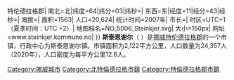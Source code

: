 {{城市|
城市名称=斯泰恩谢尔|
外文名称={{lang|no|Steinkjer}}|
代表图像=Steinkjer.jpg|
国家=挪威|
区=特伦德拉格{{!}}特伦德拉格郡|
南北=北|纬度=64|纬分=03|纬秒=|
东西=东|经度=11|经分=43|经秒=|
海拔=|
面积=1563|
人口=20,624|
统计时间=2007年|
市长=|
时区=UTC+1（夏季时间：UTC +2）|
地图档名=NO_5006_Steinkjer.svg|
大小=150px|
网址=www.steinkjer.kommune.no|
}}
'''斯泰恩谢尔'''（{{lang|-no|Steinkjer}} {{audio|Steinkjer.ogg|聆听}}）是[[挪威|挪威]][[特伦德拉格郡|特伦德拉格郡]]的一个市镇，行政中心为斯泰恩谢尔镇。市镇面积为2,122平方公里，人口数量为24,357人（2020年），人口密度为每平方公里12.6人。

{{特伦德拉格郡市镇列表}}

{{Authority control}}
[[Category:挪威城市|Category:挪威城市]]
[[Category:北特倫德拉格市鎮|Category:北特倫德拉格市鎮]]
[[Category:特倫德拉格郡市鎮|Category:特倫德拉格郡市鎮]]